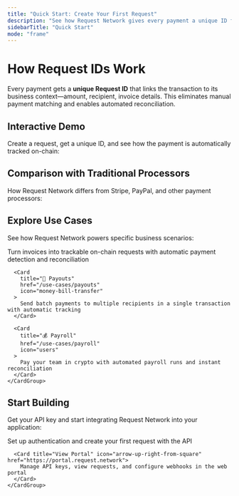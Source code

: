 ```yaml
---
title: "Quick Start: Create Your First Request"
description: "See how Request Network gives every payment a unique ID for perfect tracking. Create and pay a request in seconds."
sidebarTitle: "Quick Start"
mode: "frame"
---
```



<div style={{ padding: '2rem 2rem 0', maxWidth: '1400px', margin: '0 auto' }}>
  <div style={{ marginBottom: '2rem' }}>
    <h1 className="text-zinc-950 dark:text-white" style={{ fontSize: '2.5rem', fontWeight: 'bold', marginBottom: '1rem' }}>How Request IDs Work</h1>
    <p style={{ fontSize: '1.125rem', color: 'var(--text-secondary)', lineHeight: '1.75' }}>
      Every payment gets a <strong className="text-zinc-950 dark:text-white">unique Request ID</strong> that links the transaction to its business context—amount, recipient, invoice details. This eliminates manual payment matching and enables automated reconciliation.
    </p>
  </div>

  <h2 className="text-zinc-950 dark:text-white" style={{ fontSize: '1.75rem', fontWeight: 'bold', marginTop: '3rem', marginBottom: '2rem' }}>
    Interactive Demo
  </h2>

  <p style={{ fontSize: '1.125rem', color: 'var(--text-secondary)', lineHeight: '1.75', marginBottom: '2rem' }}>
    Create a request, get a unique ID, and see how the payment is automatically tracked on-chain:
  </p>

  <div style={{ marginBottom: '4rem' }}>
    <DemoContainer>
      <RequestLifecycleDemo />
    </DemoContainer>
  </div>

  <h2 className="text-zinc-950 dark:text-white" style={{ fontSize: '1.75rem', fontWeight: 'bold', marginTop: '3rem', marginBottom: '2rem' }}>
    Comparison with Traditional Processors
  </h2>

  <p style={{ fontSize: '1.125rem', color: 'var(--text-secondary)', lineHeight: '1.75', marginBottom: '2rem' }}>
    How Request Network differs from Stripe, PayPal, and other payment processors:
  </p>

  <div style={{ marginBottom: '4rem' }}>
    <DemoContainer>
      <PaymentProcessorQA />
    </DemoContainer>
  </div>
</div>

<div style={{ padding: '0 2rem', maxWidth: '1400px', margin: '0 auto' }}>
  <h2 className="text-zinc-950 dark:text-white" style={{ fontSize: '1.75rem', fontWeight: 'bold', marginTop: '3rem', marginBottom: '2rem' }}>Explore Use Cases</h2>
  
  <p style={{ fontSize: '1.125rem', color: 'var(--text-secondary)', lineHeight: '1.75', marginBottom: '2rem' }}>
    See how Request Network powers specific business scenarios:
  </p>

  <div style={{ marginBottom: '0.5rem' }}>
    <CardGroup cols={3}>
      <Card 
        title="📄 Invoicing" 
        href="/use-cases/invoicing"
        icon="file-invoice"
      >
        Turn invoices into trackable on-chain requests with automatic payment detection and reconciliation
      </Card>
      
      <Card 
        title="💸 Payouts" 
        href="/use-cases/payouts"
        icon="money-bill-transfer"
      >
        Send batch payments to multiple recipients in a single transaction with automatic tracking
      </Card>

      <Card 
        title="💰 Payroll" 
        href="/use-cases/payroll"
        icon="users"
      >
        Pay your team in crypto with automated payroll runs and instant reconciliation
      </Card>
    </CardGroup>
  </div>

  <h2 className="text-zinc-950 dark:text-white" style={{ fontSize: '1.75rem', fontWeight: 'bold', marginTop: '3rem', marginBottom: '2rem' }}>Start Building</h2>
  
  <p style={{ fontSize: '1.125rem', color: 'var(--text-secondary)', lineHeight: '1.75', marginBottom: '2rem' }}>
    Get your API key and start integrating Request Network into your application:
  </p>

  <div style={{ marginBottom: '3rem' }}>
    <CardGroup cols={2}>
      <Card title="Get Started with API" icon="rocket" href="/api-setup/getting-started">
        Set up authentication and create your first request with the API
      </Card>
      
      <Card title="View Portal" icon="arrow-up-right-from-square" href="https://portal.request.network">
        Manage API keys, view requests, and configure webhooks in the web portal
      </Card>
    </CardGroup>
  </div>
</div>
